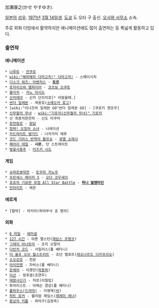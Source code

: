 加瀬康之(かせ やすゆき).

[[일본]]의 [[성우]]. [[1971년]] [[3월 14일]]생. [[도쿄]] 도 오타 구 출신. [[오사와 사무소]] 소속.

주로 외화 더빙에서 활약하지만 애니메이션에도 많이 출연하는 등 폭넓게 활동하고 있다.

=== 출연작 ===
==== 애니메이션 ====
 * [[나루토]] - [[칸쿠로]]
 * [[wiki:"해피해피 다마고치!" 다마고치!]] - 스페이시치
 * [[디스크 워즈: 어벤저스]] - '''[[토르]]'''
 * [[로자리오와 뱀파이어]] - [[코츠보 오쿠토]]
 * [[블리치]] - [[카노 아시도]]
 * [[산카레아]] - 산카 단이치로[* 어렸을때.]
 * [[썬더 일레븐]] - 곽용호([[소메오카 류고]])
 * [wiki:"이나즈마 일레븐 GO"썬더 일레븐 GO] - [쿠로키 젠조우]
 * [[신무월의 무녀]] - [[wiki:"기로치(신무월의 무녀)" 기로치]]
 * 신 최종치한전차 - 신도 타쿠미
 * [[창천항로]] - [[원담]]
 * [[침략! 오징어 소녀]] - 나레이션
 * [[카드파이트 뱅가드]] - 나카가미 에루
 * [[코드 기아스 반역의 를르슈]] - [[큐엘 소레시]]
 * [[페어리 테일]] - '''시몬''', 단 스트레이트
 * [[벚꽃사중주]] - [[미즈키 시도]]
==== 게임 ====
 * [[슈퍼로봇대전]] - [[토우마 카노우]]
 * [[프린세스 메이커 5]] - [[오다 코우세이]]
 * [[죠죠의 기묘한 모험 All Star Battle]] - '''[[퍼니 발렌타인]]'''
 * [[언라이트]] - 레온
==== 에로게 ====
 * [협박] - 아키라(하야부사 죠 명의)
==== 외화 ====
 * [[8 마일]] - [[에미넴]]
 * [[127 시간]] - 아론 랠스턴([[제임스 프랭코]])
 * [[그레이 아나토미]] - 조지 오말리
 * [[다빈치 코드]] - 사일러스(폴 베타니)
 * [[더 울프 오브 월스트리트]] - 조던 벨포트([[레오나르도 디카프리오]])
 * [[소오강호]] - 천문
 * [[아이언맨]] - 자비스(폴 베타니)
 * [[온에어]] - 이경민([[박용하]])
 * [[이산]] - 정후겸(조연우)
 * [[태왕사신기]] - 처로(이필립)
 * 투어리스트 - 아체슨 경감(폴 베타니)
 * [[풀하우스(드라마)]] - 이영재([[비]])
 * [[허트 로커]] - 윌리엄 제임스([[제레미 레너]])
 * [[환상의 커플]] - 하덕구(김정욱)
